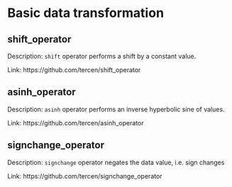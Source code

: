 # Basic data transformation 
 
## shift_operator  {-}

Description: `shift` operator performs a shift by a constant value. 

Link: https://github.com/tercen/shift_operator 
 
## asinh_operator  {-}

Description: `asinh` operator performs an inverse hyperbolic sine of values. 

Link: https://github.com/tercen/asinh_operator 
 
## signchange_operator  {-}

Description: `signchange` operator negates the data value, i.e. sign changes 

Link: https://github.com/tercen/signchange_operator 
